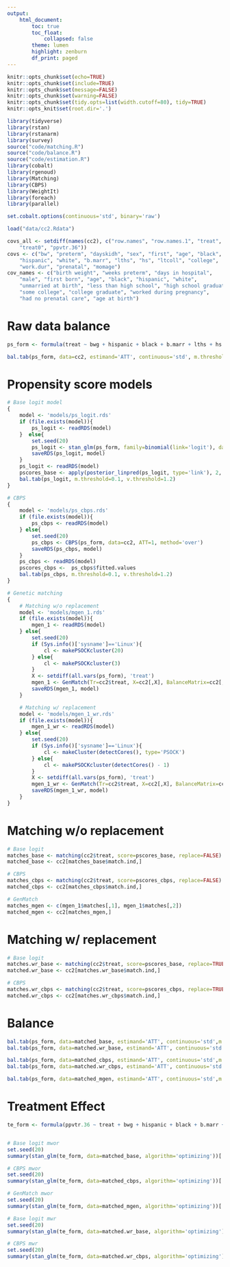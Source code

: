 ```yaml
---
output:
    html_document:
        toc: true
        toc_float:
            collapsed: false
        theme: lumen
        highlight: zenburn
        df_print: paged
---
```


```r
knitr::opts_chunk$set(echo=TRUE)
knitr::opts_chunk$set(include=TRUE)
knitr::opts_chunk$set(message=FALSE)
knitr::opts_chunk$set(warning=FALSE)
knitr::opts_chunk$set(tidy.opts=list(width.cutoff=80), tidy=TRUE)
knitr::opts_knit$set(root.dir='.')
```

```r
library(tidyverse)
library(rstan)
library(rstanarm)
library(survey)
source("code/matching.R")
source("code/balance.R")
source("code/estimation.R")
library(cobalt)
library(rgenoud)
library(Matching)
library(CBPS)
library(WeightIt)
library(foreach)
library(parallel)

set.cobalt.options(continuous='std', binary='raw')
```

```r
load("data/cc2.Rdata")

covs_all <- setdiff(names(cc2), c("row.names", "row.names.1", "treat",
    "treat0", "ppvtr.36"))
covs <- c("bw", "preterm", "dayskidh", "sex", "first", "age", "black",
    "hispanic", "white", "b.marr", "lths", "hs", "ltcoll", "college",
    "work.dur", "prenatal", "momage")
cov_names <- c("birth weight", "weeks preterm", "days in hospital",
    "male", "first born", "age", "black", "hispanic", "white",
    "unmarried at birth", "less than high school", "high school graduate",
    "some college", "college graduate", "worked during pregnancy",
    "had no prenatal care", "age at birth")
```



Raw data balance
========================

```r
ps_form <- formula(treat ~ bwg + hispanic + black + b.marr + lths + hs + ltcoll + work.dur + prenatal + sex + first + st5 + st9 + st12 + st25 + st36 + st42 + st48 + st53 + bw + preterm + momage + dayskidh)

bal.tab(ps_form, data=cc2, estimand='ATT', continuous='std', m.threshold=.1, v.threshold=1.1)
```



Propensity score models
==========================

```r
# Base logit model
{
    model <- 'models/ps_logit.rds'
    if (file.exists(model)){
        ps_logit <- readRDS(model)
    }  else{
        set.seed(20)
        ps_logit <- stan_glm(ps_form, family=binomial(link='logit'), data=cc2, algorithm='optimizing')
        saveRDS(ps_logit, model)
    }
    ps_logit <- readRDS(model)
    pscores_base <- apply(posterior_linpred(ps_logit, type='link'), 2, mean)
    bal.tab(ps_logit, m.threshold=0.1, v.threshold=1.2)
}

# CBPS
{
    model <- 'models/ps_cbps.rds'
    if (file.exists(model)){
        ps_cbps <- readRDS(model)
    } else{
        set.seed(20)
        ps_cbps <- CBPS(ps_form, data=cc2, ATT=1, method='over')
        saveRDS(ps_cbps, model)
    }
    ps_cbps <- readRDS(model)
    pscores_cbps <-  ps_cbps$fitted.values
    bal.tab(ps_cbps, m.threshold=0.1, v.threshold=1.2)
}

# Genetic matching
{
    # Matching w/o replacement
    model <- 'models/mgen_1.rds'
    if (file.exists(model)){
        mgen_1 <- readRDS(model)
    } else{
        set.seed(20)
        if (Sys.info()['sysname']=='Linux'){
            cl <- makePSOCKcluster(20)
        } else{
            cl <- makePSOCKcluster(3)
        }
        X <- setdiff(all.vars(ps_form), 'treat')
        mgen_1 <- GenMatch(Tr=cc2$treat, X=cc2[,X], BalanceMatrix=cc2[,X], pop.size=1000, cluster=cl, balance=TRUE)
        saveRDS(mgen_1, model)
    }

    # Matching w/ replacement
    model <- 'models/mgen_1_wr.rds'
    if (file.exists(model)){
        mgen_1_wr <- readRDS(model)
    } else{
        set.seed(20)
        if (Sys.info()['sysname']=='Linux'){
            cl <- makeCluster(detectCores(), type='PSOCK')
        } else{
            cl <- makePSOCKcluster(detectCores() - 1)
        }
        X <- setdiff(all.vars(ps_form), 'treat')
        mgen_1_wr <- GenMatch(Tr=cc2$treat, X=cc2[,X], BalanceMatrix=cc2[,X], pop.size=1000, cluster=cl, replace=TRUE)
        saveRDS(mgen_1_wr, model)
    }
}
```



Matching w/o replacement
==========================
```r
# Base logit
matches_base <- matching(cc2$treat, score=pscores_base, replace=FALSE)
matched_base <- cc2[matches_base$match.ind,]

# CBPS
matches_cbps <- matching(cc2$treat, score=pscores_cbps, replace=FALSE)
matched_cbps <- cc2[matches_cbps$match.ind,]

# GenMatch
matches_mgen <- c(mgen_1$matches[,1], mgen_1$matches[,2])
matched_mgen <- cc2[matches_mgen,]
```



Matching w/ replacement
==========================
```r
# Base logit
matches.wr_base <- matching(cc2$treat, score=pscores_base, replace=TRUE)
matched.wr_base <- cc2[matches.wr_base$match.ind,]

# CBPS
matches.wr_cbps <- matching(cc2$treat, score=pscores_cbps, replace=TRUE)
matched.wr_cbps <- cc2[matches.wr_cbps$match.ind,]
```



Balance
==========================
```r
bal.tab(ps_form, data=matched_base, estimand='ATT', continuous='std',m.threshold=0.1, v.threshold=1.2)
bal.tab(ps_form, data=matched.wr_base, estimand='ATT', continuous='std',m.threshold=0.1, v.threshold=1.2)

bal.tab(ps_form, data=matched_cbps, estimand='ATT', continuous='std',m.threshold=0.1, v.threshold=1.2)
bal.tab(ps_form, data=matched.wr_cbps, estimand='ATT', continuous='std',m.threshold=0.1, v.threshold=1.2)

bal.tab(ps_form, data=matched_mgen, estimand='ATT', continuous='std',m.threshold=0.1, v.threshold=1.2)
```



Treatment Effect
==========================
```r
te_form <- formula(ppvtr.36 ~ treat + bwg + hispanic + black + b.marr + lths + hs + ltcoll + work.dur + prenatal + sex + first + st5 + st9 + st12 + st25 + st36 + st42 + st48 + st53 + bw + preterm + momage + dayskidh)


# Base logit mwor
set.seed(20)
summary(stan_glm(te_form, data=matched_base, algorithm='optimizing'))['treat', 1:2]

# CBPS mwor
set.seed(20)
summary(stan_glm(te_form, data=matched_cbps, algorithm='optimizing'))['treat', 1:2]

# GenMatch mwor
set.seed(20)
summary(stan_glm(te_form, data=matched_mgen, algorithm='optimizing'))['treat', 1:2]

# Base logit mwr
set.seed(20)
summary(stan_glm(te_form, data=matched.wr_base, algorithm='optimizing'))['treat', 1:2]

# CBPS mwr
set.seed(20)
summary(stan_glm(te_form, data=matched.wr_cbps, algorithm='optimizing'))['treat', 1:2]

```

